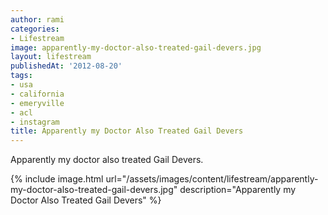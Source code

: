 ```yaml
---
author: rami
categories:
- Lifestream
image: apparently-my-doctor-also-treated-gail-devers.jpg
layout: lifestream
publishedAt: '2012-08-20'
tags:
- usa
- california
- emeryville
- acl
- instagram
title: Apparently my Doctor Also Treated Gail Devers
---
```


Apparently my doctor also treated Gail Devers.

{% include image.html url="/assets/images/content/lifestream/apparently-my-doctor-also-treated-gail-devers.jpg" description="Apparently my Doctor Also Treated Gail Devers" %}